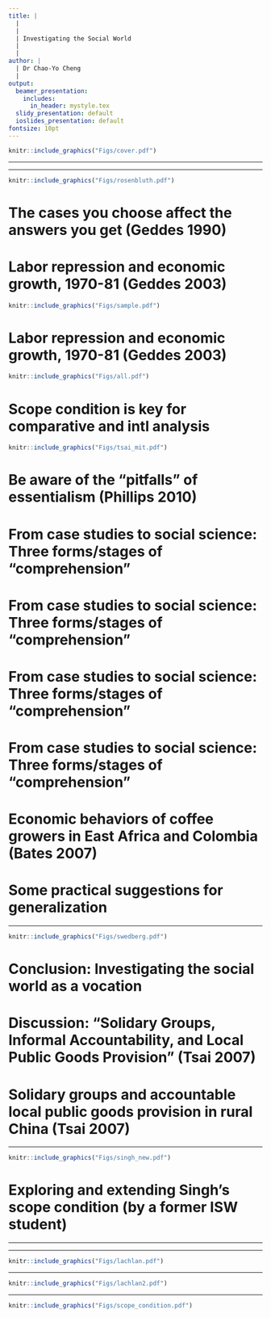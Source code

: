 ```yaml
---
title: |
  |
  |
  | Investigating the Social World
  |
  |
author: |
  | Dr Chao-Yo Cheng
  |
output:
  beamer_presentation:
    includes:
      in_header: mystyle.tex
  slidy_presentation: default
  ioslides_presentation: default
fontsize: 10pt
---
```


\begin{center}
\textbf{Lecture 5: Comparative and Intl Research}
\end{center}
\vspace{0.7cm}
```r
knitr::include_graphics("Figs/cover.pdf")
```

---

\vspace{0.4cm}
\begin{itemize}
  \item Why comparative and intl analysis
  \vspace{0.7cm}
  \item Move from case studies to social science (Bates 2007; Pepinsky 2019)
  \vspace{0.7cm}
  \item Practical guides for generalization
  \vspace{0.7cm}
  \item Conclusion: Investigating the social world as a vocation
\end{itemize}

---

\vspace{0.4cm}
```r
knitr::include_graphics("Figs/rosenbluth.pdf")
```

# The cases you choose affect the answers you get (Geddes 1990)

\begin{itemize}
  \item The cases you choose can be partial and prevents useful generalization
  \vspace{0.1cm}
  \begin{itemize}
    \item The cases you choose may only represent one or a small number of similar cases in the domain/universe
    \item Without identifying the domain/universe/population, it is very difficult to ascertain the nature of your cases (typical/representation OR deviant/outlier/niche) and their analytical value (Gerring 2006)
  \end{itemize}
  \vspace{0.2cm}
  \item Selecting cases on dependent variable is very likely to produce faulty inference as we jump into the conclusion that
  \vspace{0.1cm}
  \begin{itemize}
    \item any characteristic shared by the selected cases is the cause
    \item the observed pattern can be extended to cases not included in the study
  \end{itemize}
\end{itemize}

# Labor repression and economic growth, 1970-81 (Geddes 2003)

```r
knitr::include_graphics("Figs/sample.pdf")
```
\begin{center}
\small
When we only consider East Asian countries, labor repression seems to induce economic growth
\end{center}

# Labor repression and economic growth, 1970-81 (Geddes 2003)

```r
knitr::include_graphics("Figs/all.pdf")
```
\begin{center}
\small
When we consider all countries, however, there exists no clear statistical association
\end{center}

# Scope condition is key for comparative and intl analysis

```r
knitr::include_graphics("Figs/tsai_mit.pdf")
```
\vspace{0.1cm}
\begin{center}
\small
"The specification and empirical assessment of \textbf{scope conditions} are essential to building comparative political theory—theory that not only posits a causal relationship but precisely identifies -- and empirically validates -- \textbf{the conditions or contexts under which the theory holds} (\textit{Comparative Political Studies}, 2016)
\end{center}

# Be aware of the "pitfalls" of essentialism (Phillips 2010)

\begin{itemize}
  \item Essentialism can take at least the following four different forms in social research (Phillips 2010)
  \vspace{0.3cm}
  \begin{itemize}
    \item \textbf{Ignoring individual agency and micro-level variation}: Attribution of certain characteristics to all observations subsumed within a particular category
    \vspace{0.1cm}
    \item \textbf{Naturalizing things that are socially and historically constructed}: Attribution to the category by itself
    \vspace{0.1cm}
    \item \textbf{Sustaining stereotype and prejudice}: Invocation of a collectivity, presuming a homogenized and unified group
    \vspace{0.1cm}
    \item \textbf{Impeding innovation by suffocating contestation}: Sanctioning deviations from the presumed collective category uncritically
  \end{itemize}
  \pause
  \vspace{0.4cm}
  \item \textbf{Discussion}: Can you think of any examples in daily life or research you have read? Is attribution to categories always a bad idea? How can we get around these potential pitfalls?
\end{itemize}

# From case studies to social science: Three forms/stages of "comprehension"

\begincols
  \begincol{.4\textwidth}
    \begin{figure}
    \centering
    \includegraphics[scale=0.25]{Figs/bates}
    \end{figure}
  \endcol
  \begincol{.5\textwidth}
  \begin{itemize}
    \item Apprehension
    \vspace{1cm}
    \item Explanation
    \vspace{1cm}
    \item Conviction
  \end{itemize}
  \endcol
\endcols

# From case studies to social science: Three forms/stages of "comprehension"

\begin{itemize}
  \item Apprehension
  \vspace{0.1cm}
  \begin{itemize}
    \item "Immersion" (often via ethnography and participant observation) as the key foundation of learning and understanding to inform judgment and sharpen intuition
    \item The experiences in the field often provides a "bullshit meter" (or more commonly as we put, "plausibility check")
    \item The first step "comes in the field itself" before "the researcher begins to separate from the field" and moves towards "explanation"
  \end{itemize}
  \vspace{0.5cm}
  \item Explanation
  \vspace{0.5cm}
  \item Conviction
\end{itemize}

# From case studies to social science: Three forms/stages of "comprehension"

\begin{itemize}
  \item Apprehension
  \vspace{0.5cm}
  \item Explanation
  \vspace{0.1cm}
  \begin{itemize}
    \item The movement towards "explanation" involves the "recoding" of the observations and encounters in the field
    \item Explanation establishes \textbf{the} lines of logic to link causes and consequences; the \textbf{thick} description provides the underpinnings for the exercise of abstraction and theory-building
    \item While \textbf{interpretation} aims to provide "a" meaning of the descriptions, \textbf{explanation} seeks to provide a logical link that render the outcome of interest necessary or inevitable
  \end{itemize}
  \vspace{0.5cm}
  \item Conviction
\end{itemize}

# From case studies to social science: Three forms/stages of "comprehension"

\begin{itemize}
  \item Apprehension
  \vspace{0.5cm}
  \item Explanation
  \vspace{0.5cm}
  \item Conviction
  \vspace{0.1cm}
  \begin{itemize}
    \item A stage to accord credence or find \textbf{confirmation} to our account
    \item Seeking "conviction" so as to yield outcomes consistent with the data and, in particular, \textbf{data other than that from which it was first derived}
    \item Moving out the sample to large-N analysis as the final road to conviction
  \end{itemize}
\end{itemize}

# Economic behaviors of coffee growers in East Africa and Colombia (Bates 2007)

\begin{itemize}
  \item Use the field to search for potentially testable and generalizable insight (through ethnography)
  \vspace{0.1cm}
  \begin{itemize}
    \item The behavior of the coffee growers represented a choice by rational actor under varying institutional environment
    \item Be cautious about the temptation of using culture to explain the consequences
  \end{itemize}
  \vspace{0.2cm}
  \item Scope through the initial cases for plausibility check and theory building (through archival research and interviews)
  \vspace{0.2cm}
  \item Pave the road to conviction with small-N and large-N evidence
  \vspace{0.1cm}
  \begin{itemize}
    \item Test the proposed logic in comparable new cases in Latin America, especially Colombia
    \item Test the proposed logic with large-N (muiltivariate) regression (all African countries between 1970-95)
  \end{itemize}
\end{itemize}

# Some practical suggestions for generalization

\begin{itemize}
\small
  \item A researcher can be driven by the general question rather than the case
  \vspace{0.2cm}
  \item If possible, think outside the box by formulating the research questions within and outside the given case (i.e., de-contextualization)
  \vspace{0.2cm}
  \item Define the \textbf{scope condition} carefully and explicitly -- that is, what are the comparable cases out there and why? Where does the case of interest come from?
  \vspace{0.2cm}
  \item Be careful with any cultural explanations as they may create some issues (e.g., reverse causality; circularity and tautology; loss of agency)
  \vspace{0.2cm}
  \item Do not force generalization when it is not the main objective of your research; be transparent and do not mislead yourself and your audiences
\end{itemize}

---

\vspace{0.2cm}
```r
knitr::include_graphics("Figs/swedberg.pdf")
```
\vspace{0.3cm}
\begin{center}
\small
"Abstractions are used in all the sciences, and the capacity to make abstractions is a very useful tool when you theorize. It is also often helpful to go between different levels of abstraction, such as high, medium, and low. An abstraction is created in three steps: \textbf{You single out some phenomenon of interest}; \textbf{you cut it out and isolate it from its surroundings}; and \textbf{you remove various parts from it, so it will come out more clearly}."
\end{center}

# Conclusion: Investigating the social world as a vocation

\begin{itemize}
\small
  \item ISW is a special module, reflecting on the production of "valid" knowledge about the social world
  \begin{itemize}
    \item Know what you do and how to explain the objectives of your scholarly inquiry;
    \item Know how to tell the differences between different objectives and engage other researchers' work constructively and effectively
  \end{itemize}
  \vspace{0.1cm}
  \item Social research involves a series of careful thinking about epistemology, theory-building, and methodology (hence theory-empirics alignment)
  \begin{itemize}
    \item \textbf{Reveal nuances of the real world}: constructivism; theory as approach; interpretation; qualitative; inductive/abductive
    \item \textbf{Search for the "ultimate" truth}: positivism; theory as paradigm; explanation; quantitative; deductive
  \end{itemize}
  \vspace{0.1cm}
  \item Exceptions always exist and boundaries are constantly being contested and redefined
\end{itemize}

# Discussion: "Solidary Groups, Informal Accountability, and Local Public Goods Provision" (Tsai 2007)

\begin{itemize}
  \item What is the main research question? What is the scope condition?
  \vspace{0.7cm}
  \item Can you summarize her main theoretical argument? Can/should culture serve as the alternative explanation?
  \vspace{0.7cm}
  \item Are the findings significant and/or valid? Can you come up with another research project to extend this line of inquiry?
\end{itemize}

# Solidary groups and accountable local public goods provision in rural China (Tsai 2007)

\begin{itemize}
  \item Two months of \textbf{preliminary research} in seven provinces, followed by
  \vspace{0.1cm}
  \begin{itemize}
    \item eight months of \textbf{in-depth fieldwork} in Fujian
    \item detailed \textbf{case studies} on selected provinces, which reflect different levels of economic development, as well as regional differences in terrain, institutional history and social organization between north and South China
  \end{itemize}
  \vspace{0.4cm}
  \item Designed \textbf{surveys} to cover 300$+$ villages, carefully sampled from the selected provinces with assistance from local official partners and/or research assistants (mostly students)
\end{itemize}

---

\vspace{0.2cm}
```r
knitr::include_graphics("Figs/singh_new.pdf")
```
\vspace{0.3cm}
\pause
\begin{center}
Can Singh's theoretical insights to other cases? What cases? How do we make sure the new cases are comparable to Singh's choice in the article?
\end{center}

# Exploring and extending Singh's scope condition (by a former ISW student)

\begin{itemize}
\small
  \item "It could be argued the \textbf{destabilisation of racialised identities within an ethnically diverse locality such as the gym may bear relevance in similar convivial sporting localities, in super-diverse, Global North cities}, with similar political conditions to London."
  \pause
  \vspace{0.2cm}
  \item "An alternative case to increase the scope condition of similar research to other contexts might be supplementary use of \textbf{quantitative methods, such as questionnaires measuring gym members' racial or gender identity salience in the gym compared to other locations, and statistical analysis of differences to serve as a replicable tool in different contexts}."
  \pause
  \vspace{0.2cm}
  \item "However, \textbf{this would signify an entirely different study}. Generalisations about this article's findings would require de-contextualisation, which is antithetical to the context-specific, complex qualitative methodological design and constructivist approach of Singh's research."
\end{itemize}

---

\vspace{0.3cm}
\begincols
  \begincol{.4\textwidth}
    \vspace{0.4cm}
    \begin{figure}
    \centering
    \includegraphics[scale=0.3]{Figs/laitin}
    \end{figure}
    \vspace{0.2cm}
    \begin{center}
    \textbf{David D. Laitin} (Stanford)
    \end{center}
  \endcol
  \begincol{.5\textwidth}
  \begin{small}
  \begin{itemize}
    \item \textit{Why Muslim Integration Fails in \textbf{Christian-Heritage Societies}} (Cambridge: Harvard University Press, 2016) with Claire Adida and Marie-Anne Valfort
    \vspace{0.2cm}
    \item \textit{Identity in Formation: the \textbf{Russian-speaking} Populations in the Near Abroad} (Oxford: Oxford University Press, 2007)
    \vspace{0.2cm}
    \item \textit{Nations, States and Violence} (Ithaca: Cornell University Press, 1998)
    \vspace{0.2cm}
    \item \textit{Language Repertoires and State Construction in \textbf{Africa}} (Cambridge: Cambridge University Press, 1992)
  \end{itemize}
  \end{small}
  \endcol
\endcols

---

\vspace{0.4cm}
```r
knitr::include_graphics("Figs/lachlan.pdf")
```

---

\vspace{0.4cm}
```r
knitr::include_graphics("Figs/lachlan2.pdf")
```

---

\vspace{0.4cm}
```r
knitr::include_graphics("Figs/scope_condition.pdf")
```
\vspace{0.4cm}
\begin{center}
\url{https://www.scopeconditionspodcast.com/}
\end{center}